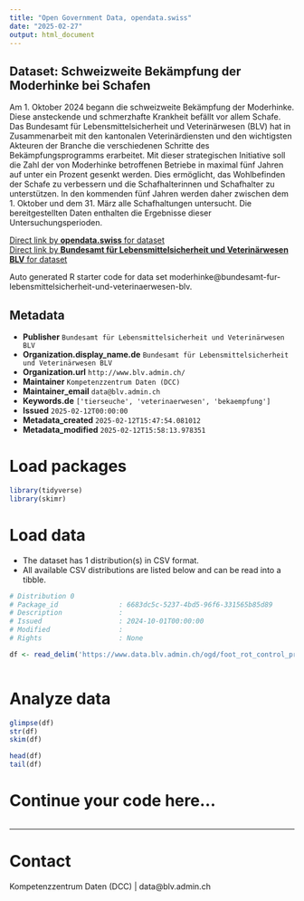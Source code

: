 ```yaml
---
title: "Open Government Data, opendata.swiss"
date: "2025-02-27"
output: html_document
---
```


## Dataset: Schweizweite Bekämpfung der Moderhinke bei Schafen

Am 1. Oktober 2024 begann die schweizweite Bekämpfung der Moderhinke. Diese ansteckende und schmerzhafte Krankheit befällt vor allem Schafe. Das Bundesamt für Lebensmittelsicherheit und Veterinärwesen (BLV) hat in Zusammenarbeit mit den kantonalen Veterinärdiensten und den wichtigsten Akteuren der Branche die verschiedenen Schritte des Bekämpfungsprogramms erarbeitet. Mit dieser strategischen Initiative soll die Zahl der von Moderhinke betroffenen Betriebe in maximal fünf Jahren auf unter ein Prozent gesenkt werden. Dies ermöglicht, das Wohlbefinden der Schafe zu verbessern und die Schafhalterinnen und Schafhalter zu unterstützen. In den kommenden fünf Jahren werden daher zwischen dem 1. Oktober und dem 31. März alle Schafhaltungen untersucht. Die bereitgestellten Daten enthalten die Ergebnisse dieser Untersuchungsperioden.

[Direct link by **opendata.swiss** for dataset](https://opendata.swiss/de/dataset/schweizweite-bekampfung-der-moderhinke-bei-schafen)<br>
[Direct link by **Bundesamt für Lebensmittelsicherheit und Veterinärwesen BLV** for dataset](https://www.blv.admin.ch/blv/de/home/tiere/tierseuchen/bekaempfung/projekt-moderhinke.html)

Auto generated R starter code for data set moderhinke@bundesamt-fur-lebensmittelsicherheit-und-veterinaerwesen-blv.

## Metadata

- **Publisher** `Bundesamt für Lebensmittelsicherheit und Veterinärwesen BLV`
- **Organization.display_name.de** `Bundesamt für Lebensmittelsicherheit und Veterinärwesen BLV`
- **Organization.url** `http://www.blv.admin.ch/`
- **Maintainer** `Kompetenzzentrum Daten (DCC)`
- **Maintainer_email** `data@blv.admin.ch`
- **Keywords.de** `['tierseuche', 'veterinaerwesen', 'bekaempfung']`
- **Issued** `2025-02-12T00:00:00`
- **Metadata_created** `2025-02-12T15:47:54.081012`
- **Metadata_modified** `2025-02-12T15:58:13.978351`


# Load packages

```r

library(tidyverse)
library(skimr)

```

# Load data

-   The dataset has 1 distribution(s) in CSV format.
-   All available CSV distributions are listed below and can be read into a tibble.

```r

# Distribution 0
# Package_id               : 6683dc5c-5237-4bd5-96f6-331565b85d89
# Description              : 
# Issued                   : 2024-10-01T00:00:00
# Modified                 : 
# Rights                   : None

df <- read_delim('https://www.data.blv.admin.ch/ogd/foot_rot_control_program/eradication-foot-rot.csv')



```

# Analyze data

```r

glimpse(df)
str(df)
skim(df)

head(df)
tail(df)

```

# Continue your code here...

```r

```

------------------------------------------------------------------------

# Contact

Kompetenzzentrum Daten (DCC) | data@blv.admin.ch
